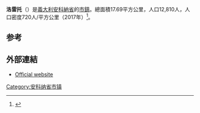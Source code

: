 {{Infobox Italian comune
| name                = 洛雷托
| official_name       = Loreto
| native_name         =
| image_skyline       = Loreto250706.JPG
| imagesize           =
| image_alt           =
| image_caption       = 聖家聖殿
| image_shield        =
| shield_alt          =
| image_map           =
| map_alt             =
| map_caption         =
| pushpin_label_position =
| pushpin_map_alt     =
| latd  =  |latm  =   |lats  =  |latNS  = N
| longd =  |longm =  |longs =   |longEW = E
| coordinates    = {{coord|43|26|20|N|13|36|31|E|display=inline}}
| region              = 
| province            = [[安科納省|安科納省]]
| frazioni            =
| mayor_party         =
| mayor               = 
| area_footnotes      =
| area_total_km2      = 17.69
| population_footnotes =
| population_total    = 12,810
| population_as_of    = 2009
| pop_density_footnotes =
| elevation_footnotes =
| elevation_m         = 
| twin1               =
| twin1_country       =
| saint               =
| day                 =
| postal_code         =60025
| area_code           = 
| website             = 
| footnotes           = }}

'''洛雷托'''（{{lang-it|Loreto}}）是[[義大利|義大利]][[安科納省|安科納省]]的[[市镇_(意大利)|市鎮]]。總面積17.69平方公里，人口12,810人，人口密度720人/平方公里（2017年）<ref name="demo.istat">{{Cite web|author=ISTAT|url=http://demo.istat.it/pop2017/index1_e.html|title=Total Resident Population on 1st January 2017 by sex and marital status|language=|accessdate=|archive-date=2019-09-05|archive-url=https://web.archive.org/web/20190905195944/http://demo.istat.it/pop2017/index1_e.html|dead-url=no}}</ref>。

==参考==
{{Reflist}}

==外部連結==
{{Commonscat|Loreto}}
*[https://web.archive.org/web/20150821085218/http://www.comune.loreto.an.it/ Official website]

{{安科納省市鎮}}
[[Category:安科纳省市镇|Category:安科纳省市镇]]